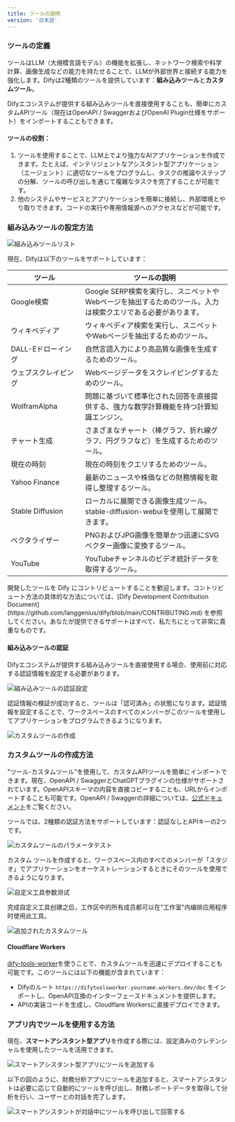 ```yaml
---
title: ツールの説明
version: '日本語'
---
```


### ツールの定義

ツールはLLM（大規模言語モデル）の機能を拡張し、ネットワーク検索や科学計算、画像生成などの能力を持たせることで、LLMが外部世界と接続する能力を強化します。Difyは2種類のツールを提供しています：**組み込みツール**と**カスタムツール**。

Difyエコシステムが提供する組み込みツールを直接使用することも、簡単にカスタムAPIツール（現在はOpenAPI / SwaggerおよびOpenAI Plugin仕様をサポート）をインポートすることもできます。

#### ツールの役割：

1. ツールを使用することで、LLM上でより強力なAIアプリケーションを作成できます。たとえば、インテリジェントなアシスタント型アプリケーション（エージェント）に適切なツールをプログラムし、タスクの推論やステップの分解、ツールの呼び出しを通じて複雑なタスクを完了することが可能です。
2. 他のシステムやサービスとアプリケーションを簡単に接続し、外部環境とやり取りできます。コードの実行や専用情報源へのアクセスなどが可能です。

### 組み込みツールの設定方法

<Frame caption="組み込みツールリスト">
  <img src="../../ja-jp/img/first-party-tools.png" alt="組み込みツールリスト" />
</Frame>

現在、Difyは以下のツールをサポートしています：

<table><thead><tr><th width="154">ツール</th><th>ツールの説明</th></tr></thead><tbody><tr><td>Google検索</td><td>Google SERP検索を実行し、スニペットやWebページを抽出するためのツール。入力は検索クエリである必要があります。</td></tr><tr><td>ウィキペディア</td><td>ウィキペディア検索を実行し、スニペットやWebページを抽出するためのツール。</td></tr><tr><td>DALL-Eドローイング</td><td>自然言語入力により高品質な画像を生成するためのツール。</td></tr><tr><td>ウェブスクレイピング</td><td>Webページデータをスクレイピングするためのツール。</td></tr><tr><td>WolframAlpha</td><td>問題に基づいて標準化された回答を直接提供する、強力な数学計算機能を持つ計算知識エンジン。</td></tr><tr><td>チャート生成</td><td>さまざまなチャート（棒グラフ、折れ線グラフ、円グラフなど）を生成するためのツール。</td></tr><tr><td>現在の時刻</td><td>現在の時刻をクエリするためのツール。</td></tr><tr><td>Yahoo Finance</td><td>最新のニュースや株価などの財務情報を取得し整理するツール。</td></tr><tr><td>Stable Diffusion</td><td>ローカルに展開できる画像生成ツール。stable-diffusion-webuiを使用して展開できます。</td></tr><tr><td>ベクタライザー</td><td>PNGおよびJPG画像を簡単かつ迅速にSVGベクター画像に変換するツール。</td></tr><tr><td>YouTube</td><td>YouTubeチャンネルのビデオ統計データを取得するツール。</td></tr></tbody></table>

<Tip>
開発したツールを Dify にコントリビュートすることを歓迎します。コントリビュート方法の具体的な方法については、[Dify Development Contribution Document](https://github.com/langgenius/dify/blob/main/CONTRIBUTING.md) を参照してください。あなたが提供できるサポートはすべて、私たちにとって非常に貴重なものです。
</Tip>


#### 組み込みツールの認証

Difyエコシステムが提供する組み込みツールを直接使用する場合、使用前に対応する認証情報を設定する必要があります。

<Frame caption="組み込みツールの認証設定">
  <img src="../../ja-jp/img/configure-first-party-tool-api.png" alt="組み込みツールの認証設定" />
</Frame>

認証情報の検証が成功すると、ツールは「認可済み」の状態になります。認証情報を設定することで、ワークスペースのすべてのメンバーがこのツールを使用してアプリケーションをプログラムできるようになります。

<Frame caption="カスタムツールの作成">
  <img src="../../ja-jp/img/en-tools-create-customized-tools-1.png" alt="カスタムツールの作成" />
</Frame>

### カスタムツールの作成方法

"ツール-カスタムツール"を使用して、カスタムAPIツールを簡単にインポートできます。現在、OpenAPI / SwaggerとChatGPTプラグインの仕様がサポートされています。OpenAPIスキーマの内容を直接コピーすることも、URLからインポートすることも可能です。OpenAPI / Swaggerの詳細については、[公式ドキュメント](https://swagger.io/specification/)をご覧ください。

ツールでは、2種類の認証方法をサポートしています：認証なしとAPIキーの2つです。

<Frame caption="カスタムツールのパラメータテスト">
  <img src="../../ja-jp/img/en-tools-create-customized-tools-2.png" alt="カスタムツールのパラメータテスト" />
</Frame>

カスタム ツールを作成すると、ワークスペース内のすべてのメンバーが「スタジオ」でアプリケーションをオーケストレーションするときにそのツールを使用できるようになります。

<Frame caption="自定义工具参数测试">
  <img src="//ja-jp/user-guide/.gitbook/assets/image (199).png" alt="自定义工具参数测试" />
</Frame>

完成自定义工具创建之后，工作区中的所有成员都可以在"工作室"内编排应用程序时使用此工具。

<Frame caption="追加されたカスタムツール">
  <img src="../../ja-jp/img/en-tools-create-customized-tools-3.png" alt="追加されたカスタムツール" />
</Frame>

#### Cloudflare Workers

[dify-tools-worker](https://github.com/crazywoola/dify-tools-worker)を使うことで、カスタムツールを迅速にデプロイすることも可能です。このツールには以下の機能が含まれています：

* Difyのルート `https://difytoolsworker.yourname.workers.dev/doc` をインポートし、OpenAPI互換のインターフェースドキュメントを提供します。
* APIの実装コードを生成し、Cloudflare Workersに直接デプロイできます。

### アプリ内でツールを使用する方法

現在、**スマートアシスタント型アプリ**を作成する際には、設定済みのクレデンシャルを使用したツールを活用できます。

<Frame caption="スマートアシスタント型アプリにツールを追加する">
  <img src="../../ja-jp/img/use-tools-in-app.png" alt="スマートアシスタント型アプリにツールを追加する" />
</Frame>

以下の図のように、財務分析アプリにツールを追加すると、スマートアシスタントは必要に応じて自動的にツールを呼び出し、財務レポートデータを取得して分析を行い、ユーザーとの対話を完了します。

<Frame caption="スマートアシスタントが対話中にツールを呼び出して回答する">
  <img src="../../ja-jp/img/ai-using-tools-during-conversation.png" alt="スマートアシスタントが対話中にツールを呼び出して回答する" />
</Frame>
